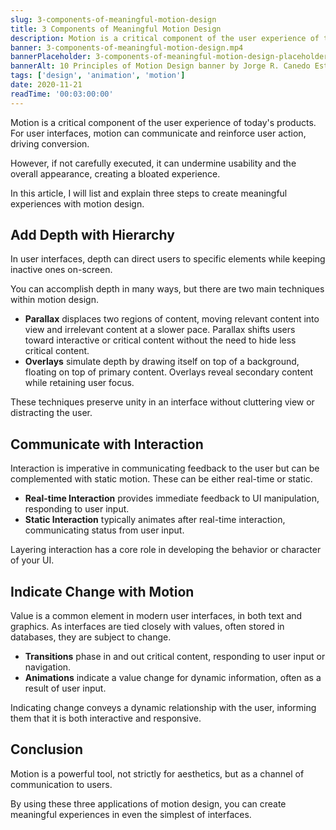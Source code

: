 ```yaml
---
slug: 3-components-of-meaningful-motion-design
title: 3 Components of Meaningful Motion Design
description: Motion is a critical component of the user experience of today's products. For user interfaces, motion can communicate and reinforce user action, driving conversion.
banner: 3-components-of-meaningful-motion-design.mp4
bannerPlaceholder: 3-components-of-meaningful-motion-design-placeholder.jpg
bannerAlt: 10 Principles of Motion Design banner by Jorge R. Canedo Estrada.
tags: ['design', 'animation', 'motion']
date: 2020-11-21
readTime: '00:03:00:00'
---
```


Motion is a critical component of the user experience of today's products.
For user interfaces, motion can communicate and reinforce user action, driving conversion.

However, if not carefully executed, it can undermine usability and the overall appearance, creating a bloated experience.

In this article, I will list and explain three steps to create meaningful experiences with motion design.

## Add Depth with Hierarchy

In user interfaces, depth can direct users to specific elements while keeping inactive ones on-screen.

You can accomplish depth in many ways, but there are two main techniques within motion design.

- **Parallax** displaces two regions of content, moving relevant content into view and irrelevant content at a slower pace. Parallax shifts users toward interactive or critical content without the need to hide less critical content.
- **Overlays** simulate depth by drawing itself on top of a background, floating on top of primary content. Overlays reveal secondary content while retaining user focus.

These techniques preserve unity in an interface without cluttering view or distracting the user.

## Communicate with Interaction

Interaction is imperative in communicating feedback to the user but can be complemented with static motion.
These can be either real-time or static.

- **Real-time Interaction** provides immediate feedback to UI manipulation, responding to user input.
- **Static Interaction** typically animates after real-time interaction, communicating status from user input.

Layering interaction has a core role in developing the behavior or character of your UI.

## Indicate Change with Motion

Value is a common element in modern user interfaces, in both text and graphics.
As interfaces are tied closely with values, often stored in databases, they are subject to change.

- **Transitions** phase in and out critical content, responding to user input or navigation.
- **Animations** indicate a value change for dynamic information, often as a result of user input.

Indicating change conveys a dynamic relationship with the user, informing them that it is both interactive and responsive.

## Conclusion

Motion is a powerful tool, not strictly for aesthetics, but as a channel of communication to users.

By using these three applications of motion design, you can create meaningful experiences in even the simplest of interfaces.

